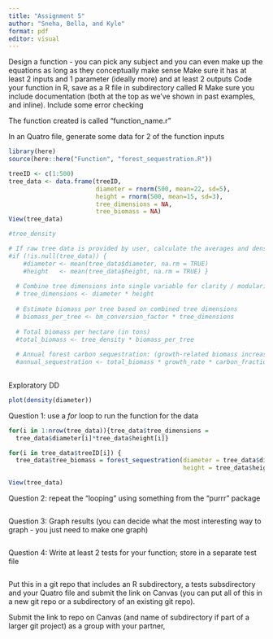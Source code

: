 ```yaml
---
title: "Assignment 5"
author: "Sneha, Bella, and Kyle"
format: pdf
editor: visual
---
```


Design a function - you can pick any subject and you can even make up the equations as long as they conceptually make sense Make sure it has at least 2 inputs and 1 parameter (ideally more) and at least 2 outputs Code your function in R, save as a R file in subdirectory called R Make sure you include documentation (both at the top as we've shown in past examples, and inline). Include some error checking

The function created is called "function_name.r"

In an Quatro file, generate some data for 2 of the function inputs

```r
library(here)
source(here::here("Function", "forest_sequestration.R"))

treeID <- c(1:500)
tree_data <- data.frame(treeID,
                        diameter = rnorm(500, mean=22, sd=5),
                        height = rnorm(500, mean=15, sd=3),
                        tree_dimensions = NA,
                        tree_biomass = NA)
View(tree_data)

#tree_density

# If raw tree data is provided by user, calculate the averages and density.
#if (!is.null(tree_data)) {
    #diameter <- mean(tree_data$diameter, na.rm = TRUE)
    #height   <- mean(tree_data$height, na.rm = TRUE) }
  
  # Combine tree dimensions into single variable for clarity / modularity
  # tree_dimensions <- diameter * height
  
  # Estimate biomass per tree based on combined tree dimensions
  # biomass_per_tree <- bm_conversion_factor * tree_dimensions
  
  # Total biomass per hectare (in tons)
  #total_biomass <- tree_density * biomass_per_tree
  
  # Annual forest carbon sequestration: (growth-related biomass increase) * (carbon fraction)
  #annual_sequestration <- total_biomass * growth_rate * carbon_fraction
  

```

Exploratory DD

```r
plot(density(diameter))
```

Question 1: use a *for* loop to run the function for the data

```r
for(i in 1:nrow(tree_data)){tree_data$tree_dimensions = 
  tree_data$diameter[i]*tree_data$height[i]}

for(i in tree_data$treeID[i]) {
  tree_data$tree_biomass = forest_sequestration(diameter = tree_data$diameter,
                                                height = tree_data$height)}

View(tree_data)
```

Question 2: repeat the "looping" using something from the "purrr" package

```r

```

Question 3: Graph results (you can decide what the most interesting way to graph - you just need to make one graph)

```r

```

Question 4: Write at least 2 tests for your function; store in a separate test file

```r

```

Put this in a git repo that includes an R subdirectory, a tests subsdirectory and your Quatro file and submit the link on Canvas (you can put all of this in a new git repo or a subdirectory of an existing git repo).

Submit the link to repo on Canvas (and name of subdirectory if part of a larger git project) as a group with your partner,
